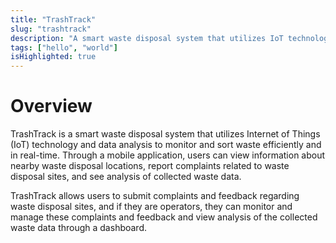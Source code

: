 ```yaml
---
title: "TrashTrack"
slug: "trashtrack"
description: "A smart waste disposal system that utilizes IoT technology and data analysis to monitor and sort waste efficiently."
tags: ["hello", "world"]
isHighlighted: true
---
```


# Overview

TrashTrack is a smart waste disposal system that utilizes Internet of Things (IoT) technology and data analysis to monitor and sort waste efficiently and in real-time. Through a mobile application, users can view information about nearby waste disposal locations, report complaints related to waste disposal sites, and see analysis of collected waste data.

TrashTrack allows users to submit complaints and feedback regarding waste disposal sites, and if they are operators, they can monitor and manage these complaints and feedback and view analysis of the collected waste data through a dashboard.
